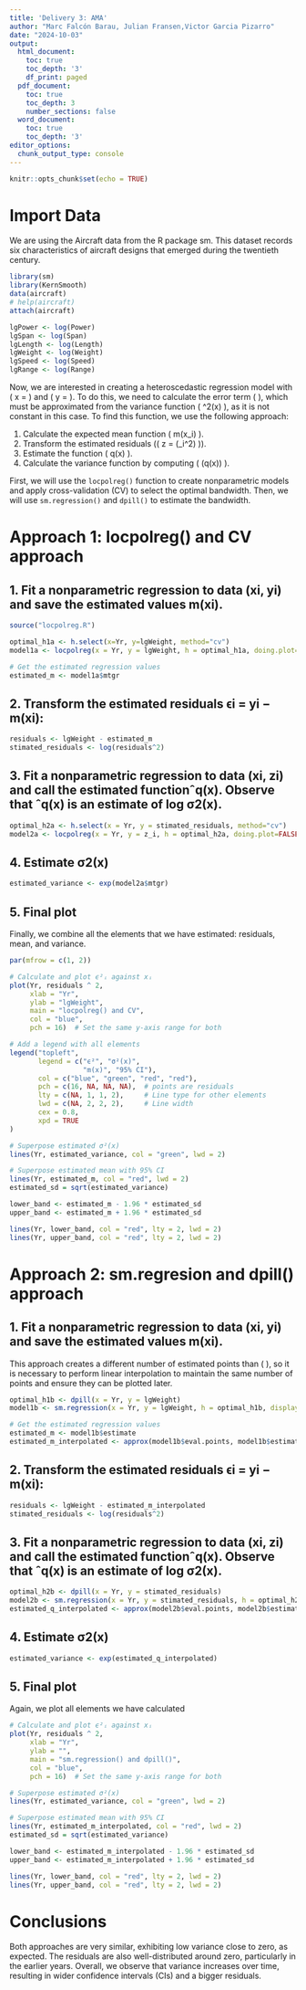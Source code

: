 ```yaml
---
title: 'Delivery 3: AMA'
author: "Marc Falcón Barau, Julian Fransen,Victor Garcia Pizarro"
date: "2024-10-03"
output:
  html_document:
    toc: true
    toc_depth: '3'
    df_print: paged
  pdf_document:
    toc: true
    toc_depth: 3
    number_sections: false
  word_document:
    toc: true
    toc_depth: '3'
editor_options:
  chunk_output_type: console
---
```


```r
knitr::opts_chunk$set(echo = TRUE)
```

# Import Data

We are using the Aircraft data from the R package sm. This dataset records six characteristics of aircraft designs that emerged during the twentieth century.

```r
library(sm)
library(KernSmooth)
data(aircraft)
# help(aircraft)
attach(aircraft)

lgPower <- log(Power)
lgSpan <- log(Span)
lgLength <- log(Length)
lgWeight <- log(Weight)
lgSpeed <- log(Speed)
lgRange <- log(Range)
```

Now, we are interested in creating a heteroscedastic regression model with \( x = \text{Yr} \) and \( y = \text{lgWeight} \). To do this, we need to calculate the error term \( \epsilon \), which must be approximated from the variance function \( \sigma^2(x) \), as it is not constant in this case. To find this function, we use the following approach:

1. Calculate the expected mean function \( m(x_i) \).
2. Transform the estimated residuals (\( z = \log(\epsilon_i^2) \)).
3. Estimate the function \( q(x) \).
4. Calculate the variance function by computing \( \exp(q(x)) \).

First, we will use the `locpolreg()` function to create nonparametric models and apply cross-validation (CV) to select the optimal bandwidth. Then, we will use `sm.regression()` and `dpill()` to estimate the bandwidth.

# Approach 1: locpolreg() and CV approach

## 1. Fit a nonparametric regression to data (xi, yi) and save the estimated values m(xi).

```r
source("locpolreg.R")

optimal_h1a <- h.select(x=Yr, y=lgWeight, method="cv")
model1a <- locpolreg(x = Yr, y = lgWeight, h = optimal_h1a, doing.plot=FALSE)

# Get the estimated regression values
estimated_m <- model1a$mtgr
```

## 2. Transform the estimated residuals ϵi = yi − m(xi):

```r
residuals <- lgWeight - estimated_m
stimated_residuals <- log(residuals^2) 
```

## 3. Fit a nonparametric regression to data (xi, zi) and call the estimated functionˆq(x). Observe that ˆq(x) is an estimate of log σ2(x).

```r
optimal_h2a <- h.select(x = Yr, y = stimated_residuals, method="cv")
model2a <- locpolreg(x = Yr, y = z_i, h = optimal_h2a, doing.plot=FALSE)
```

## 4. Estimate σ2(x)

```r
estimated_variance <- exp(model2a$mtgr)
```

## 5. Final plot
Finally, we combine all the elements that we have estimated: residuals, mean, and variance. 

```r
par(mfrow = c(1, 2))

# Calculate and plot ϵ²ᵢ against xᵢ
plot(Yr, residuals ^ 2, 
     xlab = "Yr", 
     ylab = "lgWeight", 
     main = "locpolreg() and CV",
     col = "blue", 
     pch = 16)  # Set the same y-axis range for both

# Add a legend with all elements 
legend("topleft", 
       legend = c("ϵ²", "σ²(x)", 
                  "m(x)", "95% CI"),
       col = c("blue", "green", "red", "red"),
       pch = c(16, NA, NA, NA),  # points are residuals
       lty = c(NA, 1, 1, 2),     # Line type for other elements
       lwd = c(NA, 2, 2, 2),     # Line width                
       cex = 0.8,
       xpd = TRUE
)     

# Superpose estimated σ²(x)
lines(Yr, estimated_variance, col = "green", lwd = 2) 

# Superpose estimated mean with 95% CI
lines(Yr, estimated_m, col = "red", lwd = 2)  
estimated_sd = sqrt(estimated_variance)

lower_band <- estimated_m - 1.96 * estimated_sd
upper_band <- estimated_m + 1.96 * estimated_sd

lines(Yr, lower_band, col = "red", lty = 2, lwd = 2)  
lines(Yr, upper_band, col = "red", lty = 2, lwd = 2)  
```

# Approach 2: sm.regresion and dpill() approach

## 1. Fit a nonparametric regression to data (xi, yi) and save the estimated values m(xi).

This approach creates a different number of estimated points than \( \text{Yr} \), so it is necessary to perform linear interpolation to maintain the same number of points and ensure they can be plotted later.

```r
optimal_h1b <- dpill(x = Yr, y = lgWeight)
model1b <- sm.regression(x = Yr, y = lgWeight, h = optimal_h1b, display="none")

# Get the estimated regression values
estimated_m <- model1b$estimate
estimated_m_interpolated <- approx(model1b$eval.points, model1b$estimate, xout = Yr)$y
```

## 2. Transform the estimated residuals ϵi = yi − m(xi):

```r
residuals <- lgWeight - estimated_m_interpolated
stimated_residuals <- log(residuals^2) 
```

## 3. Fit a nonparametric regression to data (xi, zi) and call the estimated functionˆq(x). Observe that ˆq(x) is an estimate of log σ2(x).

```r
optimal_h2b <- dpill(x = Yr, y = stimated_residuals)
model2b <- sm.regression(x = Yr, y = stimated_residuals, h = optimal_h2b, display="none")
estimated_q_interpolated <- approx(model2b$eval.points, model2b$estimate, xout = Yr)$y
```

## 4. Estimate σ2(x)

```r
estimated_variance <- exp(estimated_q_interpolated)
```

## 5. Final plot
Again, we plot all elements we have calculated

```r
# Calculate and plot ϵ²ᵢ against xᵢ
plot(Yr, residuals ^ 2, 
     xlab = "Yr", 
     ylab = "", 
     main = "sm.regression() and dpill()",
     col = "blue", 
     pch = 16)  # Set the same y-axis range for both

# Superpose estimated σ²(x)
lines(Yr, estimated_variance, col = "green", lwd = 2) 

# Superpose estimated mean with 95% CI
lines(Yr, estimated_m_interpolated, col = "red", lwd = 2)  
estimated_sd = sqrt(estimated_variance)

lower_band <- estimated_m_interpolated - 1.96 * estimated_sd
upper_band <- estimated_m_interpolated + 1.96 * estimated_sd

lines(Yr, lower_band, col = "red", lty = 2, lwd = 2)  
lines(Yr, upper_band, col = "red", lty = 2, lwd = 2)  
```

# Conclusions
Both approaches are very similar, exhibiting low variance close to zero, as expected. The residuals are also well-distributed around zero, particularly in the earlier years. Overall, we observe that variance increases over time, resulting in wider confidence intervals (CIs) and a bigger residuals.

